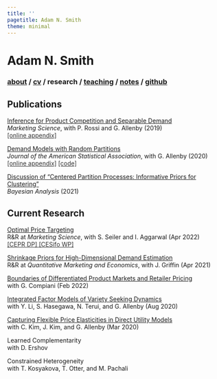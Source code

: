 ```yaml
---
title: ''
pagetitle: Adam N. Smith
theme: minimal
---
```


<div class="header">
<h1 class="item">Adam N. Smith</h1>
<h3 class="item">
[about](index.html) /
<a href=files/smith-cv.pdf target="_blank">cv</a> /
research /
[teaching](teaching.html) /
[notes](notes.html) /
<a href="https://github.com/adam-n-smith" target="_blank">github</a>
</h3>
</div>

<!-- <h1> Adam N. Smith </h1>  -->

<!-- <h3> -->
<!-- [about](index.html) /  -->
<!-- <a href=files/smith-cv.pdf target="_blank">cv</a> / -->
<!-- research / -->
<!-- [teaching](teaching.html) / -->
<!-- [notes](notes.html) / -->
<!-- <a href="https://github.com/adam-n-smith" target="_blank">github</a> -->
<!-- </h3>  -->

<!-- <h1> Adam N. Smith </h1>  -->

<!-- <h3> -->
<!-- [about](index.html) /  -->
<!-- <a href=files/smith-cv.pdf target="_blank">cv</a> / -->
<!-- research / -->
<!-- [teaching](teaching.html) / -->
<!-- [notes](notes.html) / -->
<!-- <a href="https://github.com/adam-n-smith" target="_blank">github</a> -->
<!-- </h3>  -->

<h2> Publications </h2>

[Inference for Product Competition and Separable Demand](files/research/separabledemand.pdf)\
*Marketing Science*, with P. Rossi and G. Allenby (2019)\
<a 
href="files/research/separabledemand_appendix.pdf" 
style="color:rgb(51,51,51);">[online appendix]</a>

[Demand Models with Random Partitions](files/research/dmrp.pdf)\
*Journal of the American Statistical Association*, with G. Allenby (2020)\
<a 
href="files/research/dmrp_appendix.pdf" 
style="color:rgb(51,51,51);">[online appendix]</a>
<a 
href="https://github.com/adam-n-smith/demand-models-random-partitions" 
style="color:rgb(51,51,51);">[code]</a>

[Discussion of "Centered Partition Processes: Informative Priors for Clustering"](files/research/cp_discussion.pdf)\
*Bayesian Analysis* (2021)\


<h2> Current Research </h2>

[Optimal Price Targeting](https://papers.ssrn.com/sol3/papers.cfm?abstract_id=3822459)\
R&R at *Marketing Science*, with S. Seiler and I. Aggarwal (Apr 2022)\
<a 
href="https://cepr.org/active/publications/discussion_papers/dp.php?dpno=16096" 
style="color:rgb(51,51,51);">[CEPR DP]
</a>
<a 
href="https://www.cesifo.org/en/publikationen/2021/working-paper/optimal-price-targeting" 
style="color:rgb(51,51,51);">[CESifo WP]
</a>

[Shrinkage Priors for High-Dimensional Demand Estimation](https://papers.ssrn.com/sol3/papers.cfm?abstract_id=3833417)\
R&R at *Quantitative Marketing and Economics*, with J. Griffin (Apr 2021)

[Boundaries of Differentiated Product Markets and Retailer Pricing](https://papers.ssrn.com/sol3/papers.cfm?abstract_id=3916922)\
with G. Compiani (Feb 2022)

[Integrated Factor Models of Variety Seeking Dynamics](files/research/preference_dynamics.pdf) \
with Y. Li, S. Hasegawa, N. Terui, and G. Allenby (Aug 2020)

[Capturing Flexible Price Elasticities in Direct Utility Models](https://papers.ssrn.com/sol3/papers.cfm?abstract_id=3539001)\
with C. Kim, J. Kim, and G. Allenby (Mar 2020)

Learned Complementarity\
with D. Ershov

Constrained Heterogeneity\
with T. Kosyakova, T. Otter, and M. Pachali